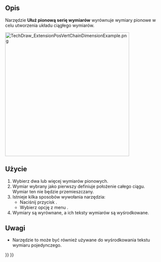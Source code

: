 <languages/>

{{Docnav/pl
|[[TechDraw_ExtensionPosHorizChainDimension/pl|Ułóż poziomą serię wymiarów]]
|[[TechDraw_ExtensionPosObliqueChainDimension/pl|Ułóż ukośną serię wymiarów]]
|[[TechDraw_Workbench/pl|środowisko pracy Rysunek Techniczny]]
|IconL=TechDraw_ExtensionPosHorizChainDimension.svg
|IconR=TechDraw_ExtensionPosObliqueChainDimension.svg
|IconC=Workbench_TechDraw.svg
}}

{{GuiCommand/pl
|Name=TechDraw ExtensionPosVertChainDimension
|Name/pl=Rysunek Techniczny: Rozszerzenie Ułóż pionową serię wymiarów
|MenuLocation=Rysunek Techniczny → Rozszerzenia: Atrybuty / Modyfikatory → Ułóż pionową serię wymiarów
|Workbenches=[[TechDraw_Workbench/pl|Rysunek Techniczny]]
|Shortcut=
|Version=0.20
|SeeAlso=[[TechDraw_ExtensionPosHorizChainDimension/pl|Ułóż poziomą serię wymiarów]], [[TechDraw_ExtensionPosObliqueChainDimension/pl|Ułóż ukośną serię wymiarów]]
}}

<span id="Description"></span>
==Opis==

Narzędzie '''Ułuż pionową serię wymiarów''' wyrównuje wymiary pionowe w celu utworzenia układu ciągłego wymiarów.

[[Image:TechDraw_ExtensionPosVertChainDimensionExample.png|400px]]
{{Caption|Po prawej wyrównane wymiary}}

<span id="Usage"></span>
==Użycie==

# Wybierz dwa lub więcej wymiarów pionowych.
# Wymiar wybrany jako pierwszy definiuje położenie całego ciągu. Wymiar ten nie będzie przemieszczany.
# Istnieje kilka sposobów wywołania narzędzia:
#* Naciśnij przycisk {{Button|[[Image:TechDraw_ExtensionPosVertChainDimension.svg|16px]] Ułóż pionową serię wymiarów}}.
#* Wybierz opcję z menu {{MenuCommand|Rysunek Techniczny → Rozszerzenia: Atrybuty / Modyfikakory → [[Image:TechDraw_ExtensionPosVertChainDimension.svg|16px]] Ułóż pionową serię wymiarów}}.
# Wymiary są wyrównane, a ich teksty wymiarów są wyśrodkowane.

<span id="Notes"></span>
==Uwagi==

* Narzędzie to może być również używane do wyśrodkowania tekstu wymiaru pojedynczego.


{{Docnav/pl
|[[TechDraw_ExtensionPosHorizChainDimension/pl|Ułóż poziomą serię wymiarów]]
|[[TechDraw_ExtensionPosObliqueChainDimension/pl|Ułóż ukośną serię wymiarów]]
|[[TechDraw_Workbench/pl|środowisko pracy Rysunek Techniczny]]
|IconL=TechDraw_ExtensionPosHorizChainDimension.svg
|IconR=TechDraw_ExtensionPosObliqueChainDimension.svg
|IconC=Workbench_TechDraw.svg
}}

{{TechDraw_Tools_navi{{#translation:}}}}
{{Userdocnavi{{#translation:}}}}